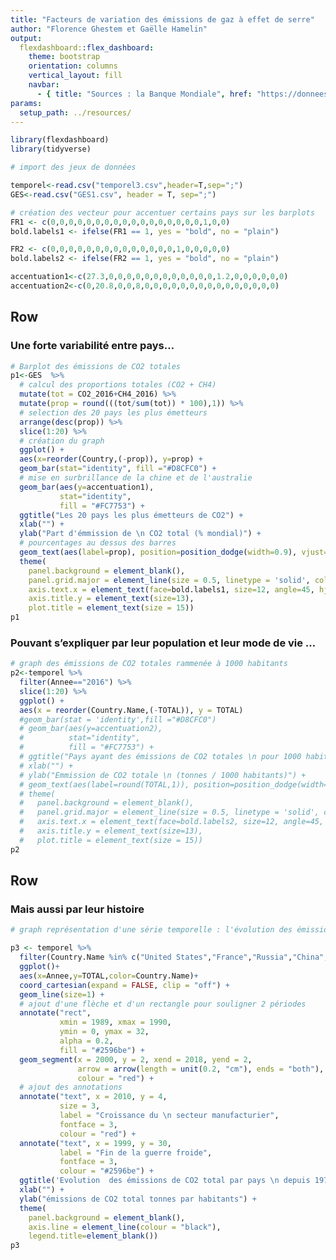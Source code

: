 ```yaml
---
title: "Facteurs de variation des émissions de gaz à effet de serre"
author: "Florence Ghestem et Gaëlle Hamelin"
output: 
  flexdashboard::flex_dashboard:
    theme: bootstrap
    orientation: columns
    vertical_layout: fill
    navbar:
      - { title: "Sources : la Banque Mondiale", href: "https://donnees.banquemondiale.org/indicator/EN.ATM.CO2E.KT?end=2018&start=2010" }
params:
  setup_path: ../resources/
---
```


<style>                     
.navbar {
  background-color:#46ACC8;
  border-color:#46ACC8;
}
.navbar-brand {
color:black!important;
}


</style>   


```r
library(flexdashboard)
library(tidyverse)
```



```r
# import des jeux de données 

temporel<-read.csv("temporel3.csv",header=T,sep=";")
GES<-read.csv("GES1.csv", header = T, sep=";")

# création des vecteur pour accentuer certains pays sur les barplots
FR1 <- c(0,0,0,0,0,0,0,0,0,0,0,0,0,0,0,0,0,1,0,0)
bold.labels1 <- ifelse(FR1 == 1, yes = "bold", no = "plain")

FR2 <- c(0,0,0,0,0,0,0,0,0,0,0,0,0,0,1,0,0,0,0,0)
bold.labels2 <- ifelse(FR2 == 1, yes = "bold", no = "plain")

accentuation1<-c(27.3,0,0,0,0,0,0,0,0,0,0,0,0,1.2,0,0,0,0,0,0)
accentuation2<-c(0,20.8,0,0,8,0,0,0,0,0,0,0,0,0,0,0,0,0,0,0)

```


Row
-----------------------------------------------------------------------


### Une forte variabilité entre pays...

```r
# Barplot des émissions de CO2 totales 
p1<-GES  %>%
  # calcul des proportions totales (CO2 + CH4)
  mutate(tot = CO2_2016+CH4_2016) %>% 
  mutate(prop = round(((tot/sum(tot)) * 100),1)) %>%
  # selection des 20 pays les plus émetteurs
  arrange(desc(prop)) %>%
  slice(1:20) %>%
  # création du graph
  ggplot() +
  aes(x=reorder(Country,(-prop)), y=prop) +
  geom_bar(stat="identity", fill ="#D8CFC0") +
  # mise en surbrillance de la chine et de l'australie
  geom_bar(aes(y=accentuation1),
           stat="identity",
           fill = "#FC7753") +  
  ggtitle("Les 20 pays les plus émetteurs de CO2") +
  xlab("") +
  ylab("Part d'émmission de \n CO2 total (% mondial)") +
  # pourcentages au dessus des barres
  geom_text(aes(label=prop), position=position_dodge(width=0.9), vjust=-0.25) +
  theme(
    panel.background = element_blank(),
    panel.grid.major = element_line(size = 0.5, linetype = 'solid', colour = "grey"), 
    axis.text.x = element_text(face=bold.labels1, size=12, angle=45, hjust = 1),
    axis.title.y = element_text(size=13),
    plot.title = element_text(size = 15))  
p1  

```


### Pouvant s'expliquer par leur population et leur mode de vie ...

```r

# graph des émissions de CO2 totales rammenée à 1000 habitants
p2<-temporel %>%
  filter(Annee=="2016") %>%
  slice(1:20) %>%
  ggplot() + 
  aes(x = reorder(Country.Name,(-TOTAL)), y = TOTAL) 
  #geom_bar(stat = 'identity',fill ="#D8CFC0")
  # geom_bar(aes(y=accentuation2),
  #          stat="identity",
  #          fill = "#FC7753") +
  # ggtitle("Pays ayant des émissions de CO2 totales \n pour 1000 habitants les plus élevées") +
  # xlab("") +
  # ylab("Emmission de CO2 totale \n (tonnes / 1000 habitants)") +
  # geom_text(aes(label=round(TOTAL,1)), position=position_dodge(width=0.9), vjust=-0.25) +
  # theme(
  #   panel.background = element_blank(),
  #   panel.grid.major = element_line(size = 0.5, linetype = 'solid', colour = "grey"),
  #   axis.text.x = element_text(face=bold.labels2, size=12, angle=45, hjust = 1),
  #   axis.title.y = element_text(size=13),
  #   plot.title = element_text(size = 15))
p2
```

Row
-----------------------------------------------------------------------

### Mais aussi par leur histoire

```r
# graph représentation d'une série temporelle : l'évolution des émissions de CO2 depuis 1970

p3 <- temporel %>% 
  filter(Country.Name %in% c("United States","France","Russia","China","Germany")) %>% 
  ggplot()+
  aes(x=Annee,y=TOTAL,color=Country.Name)+
  coord_cartesian(expand = FALSE, clip = "off") +
  geom_line(size=1) +
  # ajout d'une flèche et d'un rectangle pour souligner 2 périodes
  annotate("rect", 
           xmin = 1989, xmax = 1990, 
           ymin = 0, ymax = 32, 
           alpha = 0.2,
           fill = "#2596be") +
  geom_segment(x = 2000, y = 2, xend = 2018, yend = 2,
               arrow = arrow(length = unit(0.2, "cm"), ends = "both"),
               colour = "red") +
  # ajout des annotations
  annotate("text", x = 2010, y = 4, 
           size = 3,
           label = "Croissance du \n secteur manufacturier",
           fontface = 3,
           colour = "red") +
  annotate("text", x = 1999, y = 30, 
           label = "Fin de la guerre froide",
           fontface = 3,
           colour = "#2596be") +
  ggtitle('Evolution  des émissions de CO2 total par pays \n depuis 1970') +  
  xlab("") + 
  ylab("émissions de CO2 total tonnes par habitants") +
  theme(
    panel.background = element_blank(),
    axis.line = element_line(colour = "black"),
    legend.title=element_blank())
p3
```

